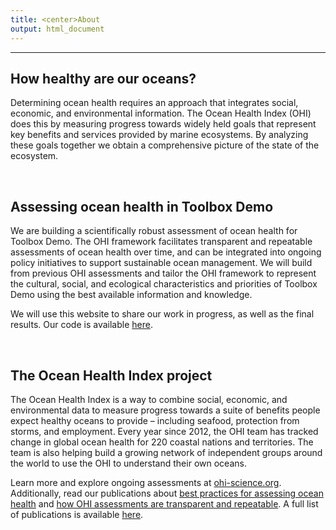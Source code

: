 ```yaml
---
title: <center>About
output: html_document
---
```


<!--- please edit as needed!--->

----

## How healthy are our oceans?

Determining ocean health requires an approach that integrates social, economic, and environmental information. The Ocean Health Index (OHI) does this by measuring progress towards widely held goals that represent key benefits and services provided by marine ecosystems. By analyzing these goals together we obtain a comprehensive picture of the state of the ecosystem. 

<br>

## Assessing ocean health in Toolbox Demo
 
We are building a scientifically robust assessment of ocean health for Toolbox Demo. The OHI framework facilitates transparent and repeatable assessments of ocean health over time, and can be integrated into ongoing policy initiatives to support sustainable ocean management. We will build from previous OHI assessments and tailor the OHI framework to represent the cultural, social, and ecological characteristics and priorities of Toolbox Demo using the best available information and knowledge.

We will use this website to share our work in progress, as well as the final results. Our code is available [here](https://github.com/OHI-Science/toolbox-demo2).

<br>

## The Ocean Health Index project

The Ocean Health Index is a way to combine social, economic, and environmental data to measure progress towards a suite of benefits people expect healthy oceans to provide – including seafood, protection from storms, and employment. Every year since 2012, the OHI team has tracked change in global ocean health for 220 coastal nations and territories. The team is also helping build a growing network of independent groups around the world to use the OHI to understand their own oceans. 

Learn more and explore ongoing assessments at [ohi-science.org](http://ohi-science.org). Additionally, read our publications about [best practices for assessing ocean health](https://peerj.com/articles/1503/) and [how OHI assessments are transparent and repeatable](https://www.nature.com/articles/s41559-017-0160). A full list of publications is available [here](http://ohi-science.org/publications).
